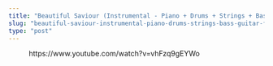 ```yaml
---
title: "Beautiful Saviour (Instrumental - Piano + Drums + Strings + Bass + Guitar + Flute)"
slug: "beautiful-saviour-instrumental-piano-drums-strings-bass-guitar-flute"
type: "post"
---
```


<!-- wp:embed {"url":"https://www.youtube.com/watch?v=vhFzq9gEYWo","type":"video","providerNameSlug":"youtube","responsive":true,"className":"wp-embed-aspect-16-9 wp-has-aspect-ratio"} -->
<figure class="wp-block-embed is-type-video is-provider-youtube wp-block-embed-youtube wp-embed-aspect-16-9 wp-has-aspect-ratio"><div class="wp-block-embed__wrapper">
https://www.youtube.com/watch?v=vhFzq9gEYWo
</div></figure>
<!-- /wp:embed -->